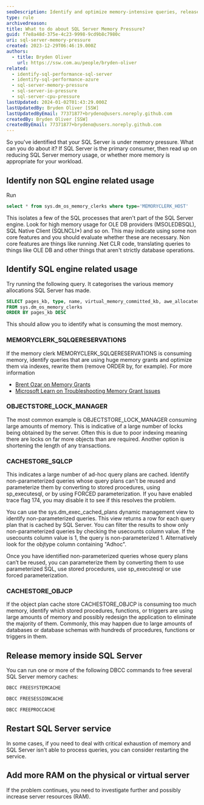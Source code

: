 ```yaml
---
seoDescription: Identify and optimize memory-intensive queries, release system cache, or add more RAM to alleviate SQL Server memory pressure.
type: rule
archivedreason:
title: What to do about SQL Server Memory Pressure?
guid: f7e8a48d-375e-4c23-9998-9cd9b8c7980c
uri: sql-server-memory-pressure
created: 2023-12-29T06:46:19.000Z
authors:
  - title: Bryden Oliver
    url: https://ssw.com.au/people/bryden-oliver
related:
  - identify-sql-performance-sql-server
  - identify-sql-performance-azure
  - sql-server-memory-pressure
  - sql-server-io-pressure
  - sql-server-cpu-pressure
lastUpdated: 2024-01-02T01:43:29.000Z
lastUpdatedBy: Bryden Oliver [SSW]
lastUpdatedByEmail: 77371877+brydeno@users.noreply.github.com
createdBy: Bryden Oliver [SSW]
createdByEmail: 77371877+brydeno@users.noreply.github.com
---
```


So you've identified that your SQL Server is under memory pressure. What can you do about it?
If SQL Server is the primary consumer, then read up on reducing SQL Server memory usage, or whether more memory is appropriate for your workload.

## Identify non SQL engine related usage

Run

```sql
select * from sys.dm_os_memory_clerks where type='MEMORYCLERK_HOST'
```

This isolates a few of the SQL processes that aren't part of the SQL Server engine.
Look for high memory usage for OLE DB providers (MSOLEDBSQL), SQL Native Client (SQLNCLI\*) and so on.
This may indicate using some non core features and you should evaluate whether these are necessary. Non core features are things like running .Net CLR code, translating queries to things like OLE DB and other things that aren't strictly database operations.

## Identify SQL engine related usage

Try running the following query. It categorises the various memory allocations SQL Server has made.

```sql
SELECT pages_kb, type, name, virtual_memory_committed_kb, awe_allocated_kb
FROM sys.dm_os_memory_clerks
ORDER BY pages_kb DESC
```

This should allow you to identify what is consuming the most memory.

### MEMORYCLERK_SQLQERESERVATIONS

If the memory clerk MEMORYCLERK_SQLQERESERVATIONS is consuming memory, identify queries that are using huge memory grants and optimize them via indexes, rewrite them (remove ORDER by, for example).
For more information

- [Brent Ozar on Memory Grants](https://www.brentozar.com/blitz/memory-grants/)
- [Microsoft Learn on Troubleshooting Memory Grant Issues](https://learn.microsoft.com/en-us/troubleshoot/sql/database-engine/performance/troubleshoot-memory-grant-issues)

### OBJECTSTORE_LOCK_MANAGER

The most common example is OBJECTSTORE_LOCK_MANAGER consuming large amounts of memory. This is indicative of a large number of locks being obtained by the server. Often this is due to poor indexing meaning there are locks on far more objects than are required.
Another option is shortening the length of any transactions.

### CACHESTORE_SQLCP

This indicates a large number of ad-hoc query plans are cached. Identify non-parameterized queries whose query plans can't be reused and parameterize them by converting to stored procedures, using sp_executesql, or by using FORCED parameterization. If you have enabled trace flag 174, you may disable it to see if this resolves the problem.

You can use the sys.dm_exec_cached_plans dynamic management view to identify non-parameterized queries. This view returns a row for each query plan that is cached by SQL Server. You can filter the results to show only non-parameterized queries by checking the usecounts column value. If the usecounts column value is 1, the query is non-parameterized 1. Alternatively look for the objtype column containing "Adhoc".

Once you have identified non-parameterized queries whose query plans can’t be reused, you can parameterize them by converting them to use parameterized SQL, use stored procedures, use sp_executesql or use forced parameterization.

### CACHESTORE_OBJCP

If the object plan cache store CACHESTORE_OBJCP is consuming too much memory, identify which stored procedures, functions, or triggers are using large amounts of memory and possibly redesign the application to eliminate the majority of them. Commonly, this may happen due to large amounts of databases or database schemas with hundreds of procedures, functions or triggers in them.

## Release memory inside SQL Server

You can run one or more of the following DBCC commands to free several SQL Server memory caches:

```sql
DBCC FREESYSTEMCACHE
```

```sql
DBCC FREESESSIONCACHE
```

```sql
DBCC FREEPROCCACHE
```

## Restart SQL Server service

In some cases, if you need to deal with critical exhaustion of memory and SQL Server isn't able to process queries, you can consider restarting the service.

## Add more RAM on the physical or virtual server

If the problem continues, you need to investigate further and possibly increase server resources (RAM).
